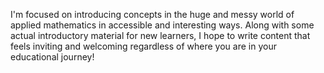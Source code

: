 <!-- <Text sx={{ fontSize: [3, 4, 5], variant: `text.heading` }}>Welcome 🌼 I'm Joy!</Text> -->

I'm focused on introducing concepts in the huge and messy world of applied mathematics 
in accessible and interesting ways. Along with some actual 
introductory material for new learners, I hope to write content that feels inviting 
and welcoming regardless of where you are in your educational journey!

